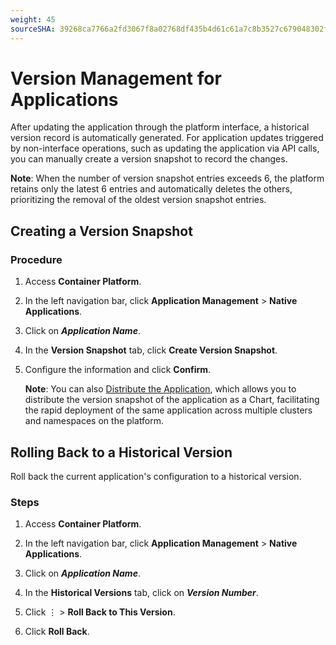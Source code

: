 ```yaml
---
weight: 45
sourceSHA: 39268ca7766a2fd3067f8a02768df435b4d61c61a7c8b3527c679048302fff51
---
```


# Version Management for Applications

After updating the application through the platform interface, a historical version record is automatically generated. For application updates triggered by non-interface operations, such as updating the application via API calls, you can manually create a version snapshot to record the changes.

**Note**: When the number of version snapshot entries exceeds 6, the platform retains only the latest 6 entries and automatically deletes the others, prioritizing the removal of the oldest version snapshot entries.

## Creating a Version Snapshot

### Procedure

1. Access **Container Platform**.

2. In the left navigation bar, click **Application Management** > **Native Applications**.

3. Click on ***Application Name***.

4. In the **Version Snapshot** tab, click **Create Version Snapshot**.

5. Configure the information and click **Confirm**.

   **Note**: You can also [Distribute the Application](./export.mdx), which allows you to distribute the version snapshot of the application as a Chart, facilitating the rapid deployment of the same application across multiple clusters and namespaces on the platform.

## Rolling Back to a Historical Version

Roll back the current application's configuration to a historical version.

### Steps

1. Access **Container Platform**.

2. In the left navigation bar, click **Application Management** > **Native Applications**.

3. Click on ***Application Name***.

4. In the **Historical Versions** tab, click on ***Version Number***.

5. Click ⋮ > **Roll Back to This Version**.

6. Click **Roll Back**.
